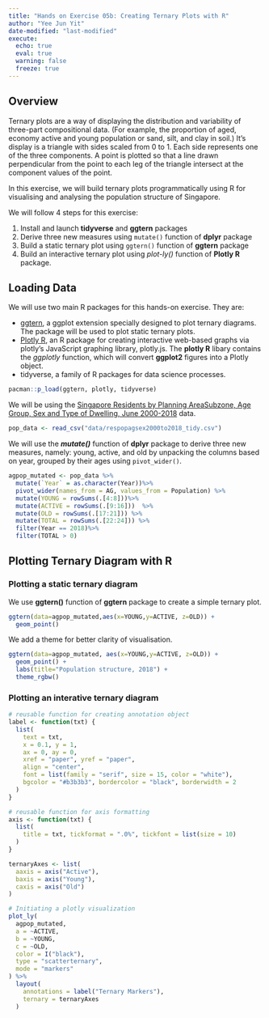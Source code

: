 ```yaml
---
title: "Hands on Exercise 05b: Creating Ternary Plots with R"
author: "Yee Jun Yit"
date-modified: "last-modified"
execute:
  echo: true
  eval: true
  warning: false
  freeze: true
---
```


## Overview

Ternary plots are a way of displaying the distribution and variability of three-part compositional data. (For example, the proportion of aged, economy active and young population or sand, silt, and clay in soil.) It’s display is a triangle with sides scaled from 0 to 1. Each side represents one of the three components. A point is plotted so that a line drawn perpendicular from the point to each leg of the triangle intersect at the component values of the point.

In this exercise, we will build ternary plots programmatically using R for visualising and analysing the population structure of Singapore.

We will follow 4 steps for this exercise:

(1) Install and launch **tidyverse** and **ggtern** packages
(2) Derive three new measures using `mutate()` function of **dplyr** package
(3) Build a static ternary plot using `ggtern()` function of **ggtern** package
(4) Build an interactive ternary plot using *plot-ly()* function of **Plotly R** package.

## Loading Data

We will use two main R packages for this hands-on exercise. They are:

-  [ggtern](https://cran.r-project.org/web/packages/ggtern/ggtern.pdf), a ggplot extension specially designed to plot ternary diagrams. The package will be used to plot static ternary plots.
-  [Plotly R](https://plotly.com/r/), an R package for creating interactive web-based graphs via plotly’s JavaScript graphing library, plotly.js. The **plotly R** libary contains the *ggplotly* function, which will convert **ggplot2** figures into a Plotly object.
-  tidyverse, a family of R packages for data science processes.

```r
pacman::p_load(ggtern, plotly, tidyverse)
```

We will be using the [Singapore Residents by Planning AreaSubzone, Age Group, Sex and Type of Dwelling, June 2000-2018](https://www.singstat.gov.sg/find-data/search-by-theme/population/geographic-distribution/latest-data) data.

```r
pop_data <- read_csv("data/respopagsex2000to2018_tidy.csv") 
```

We will use the ***mutate()*** function of **dplyr** package to derive three new measures, namely: young, active, and old by unpacking the columns based on year, grouped by their ages using `pivot_wider()`.

```r
agpop_mutated <- pop_data %>%
  mutate(`Year` = as.character(Year))%>%
  pivot_wider(names_from = AG, values_from = Population) %>%
  mutate(YOUNG = rowSums(.[4:8]))%>%
  mutate(ACTIVE = rowSums(.[9:16]))  %>%
  mutate(OLD = rowSums(.[17:21])) %>%
  mutate(TOTAL = rowSums(.[22:24])) %>%
  filter(Year == 2018)%>%
  filter(TOTAL > 0)
```

## Plotting Ternary Diagram with R

### Plotting a static ternary diagram

We use **ggtern()** function of **ggtern** package to create a simple ternary plot.

```r
ggtern(data=agpop_mutated,aes(x=YOUNG,y=ACTIVE, z=OLD)) +
  geom_point()
```

We add a theme for better clarity of visualisation.

```r
ggtern(data=agpop_mutated, aes(x=YOUNG,y=ACTIVE, z=OLD)) +
  geom_point() +
  labs(title="Population structure, 2018") +
  theme_rgbw()
```

### Plotting an interative ternary diagram

```r
# reusable function for creating annotation object
label <- function(txt) {
  list(
    text = txt, 
    x = 0.1, y = 1,
    ax = 0, ay = 0,
    xref = "paper", yref = "paper", 
    align = "center",
    font = list(family = "serif", size = 15, color = "white"),
    bgcolor = "#b3b3b3", bordercolor = "black", borderwidth = 2
  )
}

# reusable function for axis formatting
axis <- function(txt) {
  list(
    title = txt, tickformat = ".0%", tickfont = list(size = 10)
  )
}

ternaryAxes <- list(
  aaxis = axis("Active"), 
  baxis = axis("Young"), 
  caxis = axis("Old")
)

# Initiating a plotly visualization 
plot_ly(
  agpop_mutated, 
  a = ~ACTIVE, 
  b = ~YOUNG, 
  c = ~OLD, 
  color = I("black"), 
  type = "scatterternary",
  mode = "markers"
) %>%
  layout(
    annotations = label("Ternary Markers"), 
    ternary = ternaryAxes
  )
```
